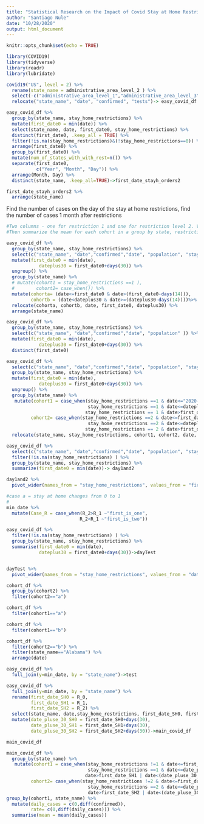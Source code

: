 ```yaml
---
title: "Statistical Research on the Impact of Covid Stay at Home Restrictions"
author: "Santiago Nule"
date: "10/28/2020"
output: html_document
---
```


```r
knitr::opts_chunk$set(echo = TRUE)
```

```r
library(COVID19)
library(tidyverse)
library(readr)
library(lubridate)
```





```r
covid19("US", level = 2) %>%
  rename(state_name = administrative_area_level_2 ) %>% 
  select(-c("administrative_area_level_1","administrative_area_level_3","latitude","longitude","currency", "administrative_area_level_1")) %>% 
  relocate("state_name", "date", "confirmed", "tests")-> easy_covid_df
```


```r
easy_covid_df %>% 
  group_by(state_name, stay_home_restrictions) %>% 
  mutate(first_date0 = min(date)) %>% 
  select(state_name, date, first_date0, stay_home_restrictions) %>% 
  distinct(first_date0, .keep_all = TRUE) %>% 
  filter(!is.na(stay_home_restrictions)&(!stay_home_restrictions==0)) %>% 
  arrange(first_date0) %>% 
  group_by(first_date0) %>% 
  mutate(num_of_states_with_with_rest=n()) %>% 
  separate(first_date0,
           c("Year", "Month", "Day")) %>% 
  arrange(Month, Day) %>% 
  distinct(state_name, .keep_all=TRUE)->first_date_stayh_orders2

first_date_stayh_orders2 %>% 
  arrange(state_name)

```
Find the number of cases on the day of the stay at home restrictions, find the number of cases 1 month after restrictions
```r
#Two columns - one for restriction 1 and one for restriction level 2. Values would be a, b and none in each. The a is the before restriction group (first date - )and the b is the after restriction group (firstdate + 30  ) and then none for dates not in the cohort.
#Then summarize the mean for each cohort in a group by state, restriction level, cohort.

easy_covid_df %>% 
  group_by(state_name, stay_home_restrictions) %>% 
  select(c("state_name", "date","confirmed","date", "population", "stay_home_restrictions" )) %>% 
  mutate(first_date0 = min(date),
            dateplus30 = first_date0+days(30)) %>% 
  ungroup() %>% 
  group_by(state_name) %>% 
  # mutate(cohort1 = stay_home_restrictions ==1 ),  
  #        cohort2= case_when()) %>%  
  mutate(cohorta= (date<=first_date0 & date>(first_date0-days(14))),
         cohortb = (date<dateplus30 & date>=(dateplus30-days(14))))%>%
  relocate(cohorta, cohortb, date, first_date0, dateplus30) %>% 
  arrange(state_name) 
```

```r
easy_covid_df %>% 
  group_by(state_name, stay_home_restrictions) %>% 
  select(c("state_name", "date","confirmed","date", "population" )) %>% 
  mutate(first_date0 = min(date),
            dateplus30 = first_date0+days(30)) %>% 
  distinct(first_date0)
```


```r
easy_covid_df %>% 
  select(c("state_name", "date","confirmed","date", "population", "stay_home_restrictions" )) %>% 
  group_by(state_name, stay_home_restrictions) %>% 
  mutate(first_date0 = min(date),
            dateplus30 = first_date0+days(30)) %>% 
  ungroup() %>% 
  group_by(state_name) %>% 
   mutate(cohort1 = case_when(stay_home_restrictions ==1 & date<="2020-04-30"~"a",
                              stay_home_restrictions ==1 & date<=dateplus30 & date>=(dateplus30-days(14))~"b",
                             stay_home_restrictions == 1 & date>first_date0 & date<(dateplus30-days(14))| date<(first_date0-days(14))| date>(dateplus30) | stay_home_restrictions != 1 ~"None"),
         cohort2= case_when(stay_home_restrictions ==2 & date<=first_date0 & date>=(first_date0-days(14))~"a",
                              stay_home_restrictions ==2 & date<=dateplus30 & date>=(dateplus30-days(14))~"b",
                             stay_home_restrictions == 2 & date>first_date0 & date<(dateplus30-days(14))| date<(first_date0-days(14))| date>(dateplus30) | stay_home_restrictions != 2 ~"None")) %>%  
  relocate(state_name, stay_home_restrictions, cohort1, cohort2, date, first_date0, dateplus30)->cohort_df
```


```r
easy_covid_df %>% 
  select(c("state_name", "date","confirmed","date", "population", "stay_home_restrictions" )) %>%
  filter(!is.na(stay_home_restrictions) ) %>% 
  group_by(state_name, stay_home_restrictions) %>% 
  summarize(first_date0 = min(date))-> day1and2

day1and2 %>% 
  pivot_wider(names_from = "stay_home_restrictions", values_from = "first_date0", names_prefix= "R_")->min_date

#case a = stay at home changes from 0 to 1
#
min_date %>% 
  mutate(Case_R = case_when(R_2>R_1 ~"first_is_one",
                           R_2<R_1 ~"first_is_two")) 

easy_covid_df %>% 
  filter(!is.na(stay_home_restrictions) ) %>% 
  group_by(state_name, stay_home_restrictions) %>% 
  summarise(first_date0 = min(date),
            dateplus30 = first_date0+days(30))->dayTest


dayTest %>% 
  pivot_wider(names_from = "stay_home_restrictions", values_from = "dateplus30", names_prefix= "R_") 
```
```r
cohort_df %>% 
  group_by(cohort2) %>% 
  filter(cohort2=="a")

cohort_df %>% 
  filter(cohort1=="a")

cohort_df %>% 
  filter(cohort1=="b")

cohort_df %>% 
  filter(cohort2=="b") %>% 
  filter(state_name=="Alabama") %>% 
  arrange(date)
```
```r
easy_covid_df %>% 
  full_join(y=min_date, by = "state_name")->test

easy_covid_df %>% 
  full_join(y=min_date, by = "state_name") %>% 
  rename(first_date_SH0 = R_0,
         first_date_SH1 = R_1,
         first_date_SH2 = R_2) %>% 
  select(state_name, date,stay_home_restrictions, first_date_SH0, first_date_SH1, first_date_SH2, confirmed, deaths, population) %>%
  mutate(date_pluse_30_SH0 = first_date_SH0+days(30),
         date_pluse_30_SH1 = first_date_SH1+days(30),
         date_pluse_30_SH2 = first_date_SH2+days(30))->main_covid_df

main_covid_df

main_covid_df %>%   
  group_by(state_name) %>% 
   mutate(cohort1 = case_when(stay_home_restrictions !=1 & date<=first_date_SH1 & date>=(first_date_SH1-days(14))~"a",
                              stay_home_restrictions ==1 & date<=date_pluse_30_SH1 & date>=(date_pluse_30_SH1-days(14))~"b",
                             date>first_date_SH1 | date<(date_pluse_30_SH1-days(14)) | date<(first_date_SH1-days(14)) | date>date_pluse_30_SH1  ~"None"),
         cohort2= case_when(stay_home_restrictions !=2 & date<=first_date_SH2 & date<(first_date_SH2-days(14))~"a",
                              stay_home_restrictions ==2 & date<=date_pluse_30_SH2 & date>=(date_pluse_30_SH2-days(14))~"b",
                              date>first_date_SH2 | date<(date_pluse_30_SH1-days(14)) | date<(first_date_SH2-days(14)) | date>date_pluse_30_SH2 ~"None")) %>% 
group_by(cohort1, state_name) %>% 
  mutate(daily_cases = c(0,diff(confirmed)),
         rate= c(0,diff(daily_cases))) %>% 
  summarise(mean = mean(daily_cases))
```



